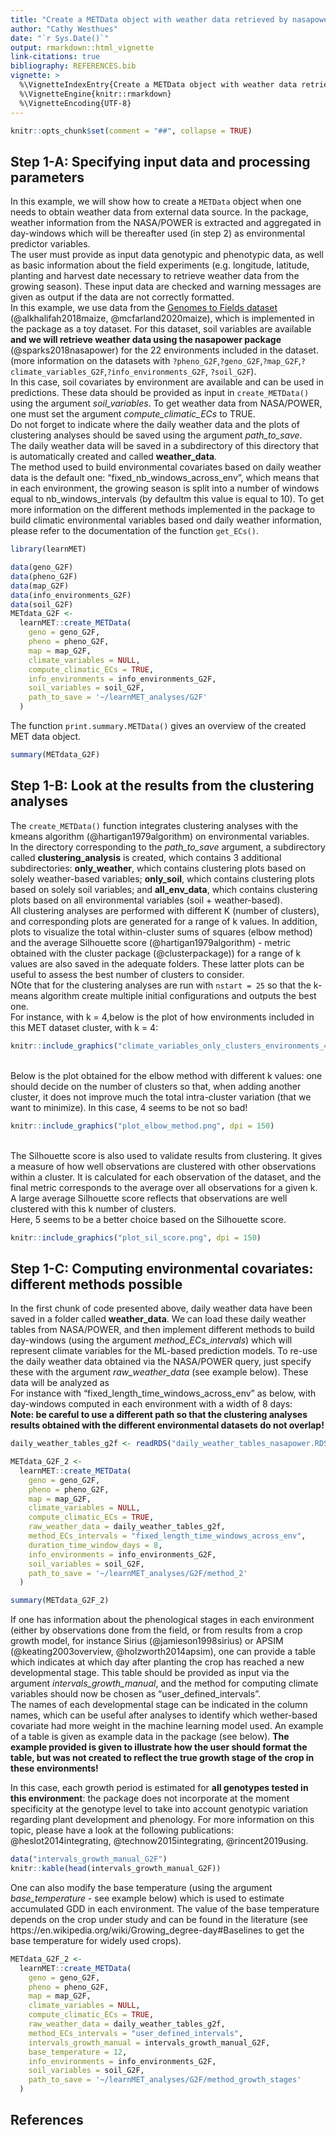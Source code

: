 ```yaml
---
title: "Create a METData object with weather data retrieved by nasapower"
author: "Cathy Westhues"
date: "`r Sys.Date()`"
output: rmarkdown::html_vignette
link-citations: true
bibliography: REFERENCES.bib 
vignette: >
  %\VignetteIndexEntry{Create a METData object with weather data retrieved by nasapower}
  %\VignetteEngine{knitr::rmarkdown}
  %\VignetteEncoding{UTF-8}
---
```


```r
knitr::opts_chunk$set(comment = "##", collapse = TRUE)

```


## Step 1-A: Specifying input data and processing parameters
In this example, we will show how to create a `METData` object when one needs to obtain weather data from external data source. In the package, weather information from the NASA/POWER is extracted and aggregated in day-windows which will be thereafter used (in step 2) as environmental predictor variables.\
The user must provide as input data genotypic and phenotypic data, as well as basic information about the field experiments (e.g. longitude, latitude, planting and harvest date necessary to retrieve weather data from the growing season). These input data are checked and warning messages are given as output if the data are not correctly formatted. \
In this example, we use data from the [Genomes to Fields dataset](https://www.genomes2fields.org/) (@alkhalifah2018maize, @mcfarland2020maize), which is implemented in the package as a toy dataset. For this dataset, soil variables are available **and we will retrieve weather data using the nasapower package** (@sparks2018nasapower) for the 22 environments included in the dataset. (more information on the datasets with `?pheno_G2F`,`?geno_G2F`,`?map_G2F`,`?climate_variables_G2F`,`?info_environments_G2F`, `?soil_G2F`).\
In this case, soil covariates by environment are available and can be used in predictions. These data should be provided as input in `create_METData()` using the argument *soil_variables*. To get weather data from NASA/POWER, one must set the argument  *compute_climatic_ECs* to TRUE.\
Do not forget to indicate where the daily weather data and the plots of clustering analyses should be saved using the argument *path_to_save*.\
The daily weather data will be saved in a subdirectory of this directory that is automatically created and called **weather_data**. \
The method used to build environmental covariates based on daily weather data is the default one: "fixed_nb_windows_across_env", which means that in each environment, the growing season is split into a number of windows equal to nb_windows_intervals (by defaultm this value is equal to 10).
To get more information on the different methods implemented in the package to build climatic environmental
variables based ond daily weather information, please refer to the documentation of the function `get_ECs()`.

```r
library(learnMET)

data(geno_G2F)
data(pheno_G2F)
data(map_G2F)
data(info_environments_G2F)
data(soil_G2F)
METdata_G2F <-
  learnMET::create_METData(
    geno = geno_G2F,
    pheno = pheno_G2F,
    map = map_G2F,
    climate_variables = NULL,
    compute_climatic_ECs = TRUE,
    info_environments = info_environments_G2F,
    soil_variables = soil_G2F,
    path_to_save = '~/learnMET_analyses/G2F'
  )


```


The function `print.summary.METData()` gives an overview of the created MET data object.\
 

```r
summary(METdata_G2F)

```

## Step 1-B: Look at the results from the clustering analyses

The `create_METData()` function integrates clustering analyses with the kmeans algorithm (@hartigan1979algorithm) on environmental variables. \
In the directory corresponding to the *path_to_save* argument, a subdirectory called **clustering_analysis** is created, which contains 3 additional subdirectories: **only_weather**, which contains clustering plots based on solely weather-based variables;
**only_soil**, which contains clustering plots based on solely soil variables; and **all_env_data**, which contains clustering plots based on all environmental variables (soil + weather-based).\
All clustering analyses are performed with different K (number of clusters), and corresponding plots are generated for a range of k values. In addition, plots to visualize the total within-cluster sums of squares (elbow method) and the average Silhouette score (@hartigan1979algorithm) - metric obtained with the cluster package (@clusterpackage)) for a range of k values are also saved in the adequate folders. These latter plots can be useful to assess the best number of clusters to consider.\
NOte that for the clustering analyses are run with `nstart = 25` so that the k-means algorithm create multiple initial configurations and outputs the best one.\
For instance, with k = 4,below is the plot of how environments included in this MET dataset cluster, with k = 4: 
```r
knitr::include_graphics("climate_variables_only_clusters_environments_4.png", dpi = 150)
```
\
Below is the plot obtained for the elbow method with different k values: one should decide on the number of clusters so that, when adding another cluster, it does not improve much the total intra-cluster variation (that we want to minimize). In this case, 4 seems to be not so bad!\
```r
knitr::include_graphics("plot_elbow_method.png", dpi = 150)
```
\
The Silhouette score is also used to validate results from clustering. It gives a measure of how well observations are clustered with other observations within a cluster. It is calculated for each observation of the dataset, and the final metric corresponds to the average over all observations for a given k. A large average Silhouette score reflects that observations are well clustered with this k number of clusters.\
Here, 5 seems to be a better choice based on the Silhouette score.
```r
knitr::include_graphics("plot_sil_score.png", dpi = 150)
```

## Step 1-C: Computing environmental covariates: different methods possible

In the first chunk of code presented above, daily weather data have been saved in a folder called **weather_data**. We can load these daily weather tables from NASA/POWER, and then implement different methods to build day-windows (using the argument *method_ECs_intervals*) which will represent climate variables for the ML-based prediction models. To re-use the daily weather data obtained via the NASA/POWER query, just specify these with the argument *raw_weather_data* (see example below). These data will be analyzed as\
For instance with "fixed_length_time_windows_across_env" as below, with day-windows computed in each environment
with a width of 8 days: \
**Note: be careful to use a different path so that the clustering analyses results obtained with the different
environmental datasets do not overlap!**

```r
daily_weather_tables_g2f <- readRDS("daily_weather_tables_nasapower.RDS")

METdata_G2F_2 <-
  learnMET::create_METData(
    geno = geno_G2F,
    pheno = pheno_G2F,
    map = map_G2F,
    climate_variables = NULL,
    compute_climatic_ECs = TRUE,
    raw_weather_data = daily_weather_tables_g2f,
    method_ECs_intervals = "fixed_length_time_windows_across_env",
    duration_time_window_days = 8,
    info_environments = info_environments_G2F,
    soil_variables = soil_G2F,
    path_to_save = '~/learnMET_analyses/G2F/method_2'
  )
```

```r
summary(METdata_G2F_2)

```
If one has information about the phenological stages in each environment (either by observations done from the field, or from results from a crop growth model, for instance Sirius (@jamieson1998sirius) or APSIM (@keating2003overview, @holzworth2014apsim), one can provide a table which
indicates at which day after planting the crop has reached a new developmental stage.
This table should be provided as input via the argument *intervals_growth_manual*, and the method for computing climate variables should now be chosen as "user_defined_intervals".\
The names of each developmental stage can be indicated in the column names, which can be useful after analyses to identify which wether-based covariate had more weight in the machine learning model used.
An example of a table is given as example data in the package (see below). **The example provided is given to illustrate how the user should format the table, but was not created to reflect the true growth stage of the crop in these environments!**\

In this case, each growth period is estimated for **all genotypes tested in this environment**: the package does not incorporate at the moment specificity at the genotype level to take into account genotypic variation regarding plant development and phenology. For more information on this topic, please have a look at the following publications: @heslot2014integrating, @technow2015integrating, @rincent2019using.\



```r
data("intervals_growth_manual_G2F")
knitr::kable(head(intervals_growth_manual_G2F))
```
One can also modify the base temperature (using the argument *base_temperature* - see example below) which is used to estimate accumulated GDD in each environment.
The value of the base temperature depends on the crop under study and can be found in the literature (see https://en.wikipedia.org/wiki/Growing_degree-day#Baselines to get the base temperature for widely used crops).

```r

METdata_G2F_2 <-
  learnMET::create_METData(
    geno = geno_G2F,
    pheno = pheno_G2F,
    map = map_G2F,
    climate_variables = NULL,
    compute_climatic_ECs = TRUE,
    raw_weather_data = daily_weather_tables_g2f,
    method_ECs_intervals = "user_defined_intervals",
    intervals_growth_manual = intervals_growth_manual_G2F,
    base_temperature = 12,
    info_environments = info_environments_G2F,
    soil_variables = soil_G2F,
    path_to_save = '~/learnMET_analyses/G2F/method_growth_stages'
  )
```

## References
